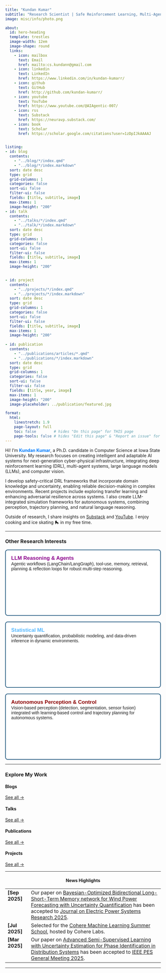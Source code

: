 ```yaml
---
title: "Kundan Kumar"
subtitle: "Research Scientist | Safe Reinforcement Learning, Multi-Agent Systems & LLM Agents"
image: misc/info/photo.png

about:
  id: hero-heading
  template: trestles
  image-width: 12em
  image-shape: round
  links:
    - icon: mailbox
      text: Email
      href: mailto:cs.kundann@gmail.com
    - icon: linkedin
      text: LinkedIn
      href: https://www.linkedin.com/in/kundan-kumarr/
    - icon: github
      text: GitHub
      href: http://github.com/kundan-kumarr/
    - icon: youtube
      text: YouTube
      href: https://www.youtube.com/@AIAgentic-007/
    - icon: rss
      text: Substack
      href: https://neuravp.substack.com/
    - icon: book
      text: Scholar
      href: https://scholar.google.com/citations?user=1zDpIJkAAAAJ
      

listing: 
- id: blog
  contents: 
    - "../blog/*/index.qmd"
    - "../blog/*/index.markdown"
  sort: date desc
  type: grid
  grid-columns: 1
  categories: false
  sort-ui: false
  filter-ui: false
  fields: [title, subtitle, image]
  max-items: 1
  image-height: "200"
- id: talk
  contents: 
    - "../talks/*/index.qmd"
    - "../talk/*/index.markdown"
  sort: date desc
  type: grid
  grid-columns: 1
  categories: false
  sort-ui: false
  filter-ui: false
  fields: [title, subtitle, image]
  max-items: 1
  image-height: "200"
  

- id: project
  contents: 
    - "../projects/*/index.qmd"
    - "../projects/*/index.markdown"
  sort: date desc
  type: grid
  grid-columns: 1
  categories: false
  sort-ui: false
  filter-ui: false
  fields: [title, subtitle, image]
  max-items: 1
  image-height: "200"
  
- id: publication
  contents: 
    - "../publications/articles/*.qmd"
    - "../publications/*/index.markdown"
  sort: date desc
  type: grid
  grid-columns: 1
  categories: false
  sort-ui: false
  filter-ui: false
  fields: [title, year, image]
  max-items: 1
  image-height: "200"
  image-placeholder: ../publication/featured.jpg

format:
  html:
    linestretch: 1.9
    page-layout: full
    toc: false        # hides "On this page" for THIS page
    page-tools: false # hides "Edit this page" & "Report an issue" for THIS page
---
```


::: {#hero-heading}

Hi! I’m <strong style="color:#007bff;">Kundan Kumar</strong>, a Ph.D. candidate in Computer Science at Iowa State University. My research focuses on creating intelligent and adaptable AI systems for next-generation cyber-physical infrastructure, integrating deep reinforcement learning (DRL), multi-agent systems, large language models (LLMs), and computer vision.

I develop safety-critical DRL frameworks that incorporate domain knowledge and uncertainty, enabling reliable decision-making in complex environments. Recent projects include exploring transfer learning and enhancing adversarial resilience across systems. I also create LLM-integrated simulation frameworks for autonomous systems, combining perception, trajectory planning, and natural language reasoning.

Outside of research, I share insights on [Substack](https://neuravp.substack.com/) and [YouTube](https://www.youtube.com/@AIAgentic-007/). I enjoy cooking and ice skating 🛼 in my free time.

<!--Hi! I'm <strong style="color:#007bff;">Kundan Kumar</strong>, a Ph.D. candidate and researcher focused on building intelligent, secure, and adaptable AI systems for next-generation cyber-physical infrastructure. My work bridges deep reinforcement learning (DRL), multi-agent systems, large language models (LLMs), safe and explainable AI, and computer vision, with real-world applications in smart grids, autonomous vehicles, and critical infrastructure.

My Ph.D. research centers on physics-informed and safety-critical DRL frameworks that embed domain knowledge, safety constraints, and uncertainty into the learning process—enabling agents to make robust and interpretable decisions in dynamic, complex environments. My research within DRL focuses on techniques such as transfer learning, uncertainty quantification, and adversarial resilience to improve generalization, safety, and reliability across diverse tasks and environments.

I also develop LLM-integrated simulation frameworks for robotics and autonomous systems, combining vision-based perception, trajectory planning, and natural language reasoning to support high-level control and human-AI collaboration.

Beyond research, I enjoy sharing my insights through educational content on [Substack](https://neuravp.substack.com/) and [YouTube](https://www.youtube.com/@AIAgentic-007/). Outside of work, I love cooking and Ice skating 🛼.
-->


:::

---

### Other Research Interests

```{=html}
<style>
  .proj-grid {
    display: grid;
    grid-template-columns: repeat(auto-fill, minmax(280px, 1fr));
    gap: 1.2rem;
    margin-top: 1rem;
  }
  .proj-card {
    display: flex;
    flex-direction: column;
    border: 2px solid #1e567d;
    border-radius: 8px;
    background: #fff;
    overflow: hidden;
    transition: transform .15s ease;
    text-decoration: none;
    color: inherit;
    min-height: 210px;
  }
  .proj-card:hover {
    transform: translateY(-4px);
  }
  .proj-body {
    display: block;
    padding: 1rem 1.1rem 1.3rem 1.1rem;
    font-family: 'Nunito', sans-serif;
  }
  .proj-cv strong {
    color: #228B22; /* Blue for Computer Vision */
    font-size: 1.05rem;
  }
  .proj-stat strong {
    color: #57B9FF; /* Blue for Statistical ML */
    font-size: 1.05rem;
  }
  .proj-drive strong {
    color: #8B0000; /* Bluefor Self-Driving */
    font-size: 1.05rem;
  }
  .proj-llm strong {
    color: #8B008B; /* Dark Magenta for LLM Reasoning */
    font-size: 1.05rem;
  }
</style>

<div class="proj-grid">

  <a class="proj-card" href="">
    <span class="proj-body proj-llm">
      <strong>LLM Reasoning & Agents</strong><br>
      Agentic workflows (LangChain/LangGraph), tool-use, memory, retrieval, planning & reflection loops for robust multi-step reasoning.
    </span>
  </a>


  <a class="proj-card" href="">
    <span class="proj-body proj-stat">
      <strong>Statistical ML</strong><br>
      Uncertainty quantification, probabilistic modeling, and data-driven inference in dynamic environments.
    </span>
  </a>

<a class="proj-card" href="">
  <span class="proj-body proj-drive">
    <strong>Autonomous Perception & Control</strong><br>
    Vision-based perception (detection, segmentation, sensor fusion) integrated with learning-based control and trajectory planning for autonomous systems.
  </span>
</a>

</div>
```


---

### Explore My Work

:::: {.grid}

::: {.g-col-3}
#### Blogs
::: {#blog}
:::
[See all &rarr;](/blog/){.about-links .subtitle}
:::

::: {.g-col-3}
#### Talks
::: {#talk}
:::
[See all &rarr;](/talks/){.about-links .subtitle}
:::

::: {.g-col-3}
#### Publications
::: {#publication}
:::
[See all &rarr;](/publications/){.about-links .subtitle}
:::

::: {.g-col-3}
#### Projects
::: {#project}
:::
[See all &rarr;](projects.qmd){.about-links .subtitle}
:::

::::

---

<h4 align="center">News Highlights</h4>

<table class="news-table">
  <col width="15%">
  <col width="85%">

   <tr>
    <td valign="top"><strong>[Sep 2025]</strong></td>
    <td>Our paper on <a href="">Bayesian-Optimized Bidirectional Long-Short-Term Memory network for Wind Power Forecasting with Uncertainty Quantification</a> has been accepted to <a href="https://www.sciencedirect.com/science/article/pii/S037877962500848X?dgcid=coauthor"> Journal on Electric Power Systems Research 2025</a>.</td>
  </tr>

<tr>
  <td valign="top"><strong>[Jul 2025]</strong></td>
  <td>Selected for the <a href="https://sites.google.com/cohere.com/coherelabs-community/community-programs/summer-school">Cohere Machine Learning Summer School</a>, hosted by Cohere Labs.</td>
</tr>

  
  <tr>
    <td valign="top"><strong>[Mar 2025]</strong></td>
    <td>Our paper on <a href="">Advanced Semi-Supervised Learning with Uncertainty Estimation for Phase Identification in Distribution Systems</a> has been accepted to <a href="https://pes-gm.org/">IEEE PES General Meeting 2025</a>.</td>
  </tr>

</table>

---
